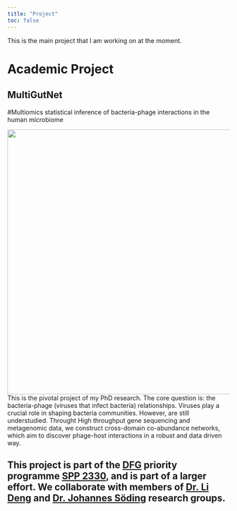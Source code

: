 ```yaml
---
title: "Project"
toc: false
---
```


This is the main project that I am working on at the moment.
  
  
# Academic Project

## MultiGutNet 
#Multiomics statistical inference of bacteria-phage interactions in the human microbiome

![](imgs/Multigutnet.png){width=600}
This is the pivotal project of my PhD research. The core question is: the bacteria-phage (viruses that infect bacteria) relationships. Viruses play a crucial role in shaping bacteria communities. However, are still understudied. Throught High throughput gene sequencing and metagenomic data, we construct cross-domain co-abundance networks, which aim to discover phage-host interactions in a robust and data driven way. 

This project is part of the [DFG](https://www.dfg.de/en/) priority programme [SPP 2330](https://spp2330.de), and is part of a larger effort. We collaborate with members of [Dr. Li Deng](https://web.med.tum.de/en/virologie/research-groups-tum/li-deng/) and [Dr. Johannes Söding ](https://www.mpibpc.mpg.de/soeding) research groups.
---
